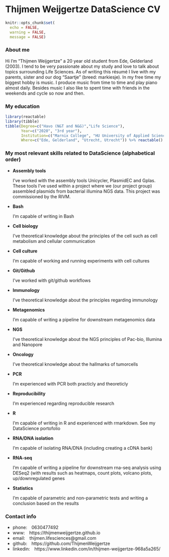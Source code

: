 # Thijmen Weijgertze DataScience CV

```r
knitr::opts_chunk$set(
  echo = FALSE, 
  warning = FALSE, 
  message = FALSE)
```

### About me

Hi I'm "Thijmen Weijgertze" a 20 year old student from Ede, Gelderland (2003). I tend to be very passionate about my study and love to talk about topics surrounding Life Sciences. As of writing this résumé I live with my parents, sister and our dog "Saartje" (breed: markiesje). In my free time my biggest hobby is music. I produce music from time to time and play piano almost daily. Besides music I also like to spent time with friends in the weekends and cycle so now and then. 

### My education

```r
library(reactable)
library(tibble)
tibble(Degree=c("Havo (N&T and N&G)","Life Science"), 
       Year=c("2020", "3rd year"), 
       Institution=c("Marnix College", "HU University of Applied Sciences Utrecht"),
       Where=c("Ede, Gelderland", "Utrecht, Utrecht")) %>% reactable()
```

### My most relevant skills related to DataScience (alphabetical order)

  - **Assembly tools**
  
      I've worked with the assembly tools Unicycler, PlasmidEC and Gplas. These tools I've used within a project where we (our project group) assembled plasmids from bacterial illumina NGS data. This project was commissioned by the RIVM.
  
  - **Bash**
      
      I'm capable of writing in Bash
      
  - **Cell biology**
  
      I've theoretical knowledge about the principles of the cell such as cell metabolism and cellular communication
      
  - **Cell culture**
  
      I'm capable of working and running experiments with cell cultures
      
  - **Git/Github**
  
      I've worked with git/github workflows
      
  - **Immunology**
  
      I've theoretical knowledge about the principles regarding immunology
      
  - **Metagenomics**
      
      I'm capable of writing a pipeline for downstream metagenomics data
      
  - **NGS**
  
      I've theoretical knowledge about the NGS principles of Pac-bio, Illumina and Nanopore
      
  - **Oncology**
      
      I've theoretical knowledge about the hallmarks of tumorcells
      
  - **PCR** 
  
      I'm experienced with PCR both practicly and theoreticly
      
  - **Reproducibility**
  
      I'm experienced regarding reproducible research
      
  - **R**
  
      I'm capable of writing in R and experienced with rmarkdown. See my DataScience portofolio
      
  - **RNA/DNA isolation**
  
      I'm capable of isolating RNA/DNA (including creating a cDNA bank)
      
  - **RNA-seq**
      
      I'm capable of writing a pipeline for downstream rna-seq analysis using DESeq2 (with results such as heatmaps, count plots, volcano plots, up/downregulated genes
      
  - **Statistics** 
  
      I'm capable of parametric and non-parametric tests and writing a conclusion based on the results

### Contact info

- phone:&emsp;0630477492
- www:&emsp;https://thijmenweijgertze.github.io
- email:&emsp;thijmen.lifesciences@gmail.com
- github:&emsp;https://github.com/ThijmenWeijgertze
- linkedin:&emsp;https://www.linkedin.com/in/thijmen-weijgertze-968a5a265/
